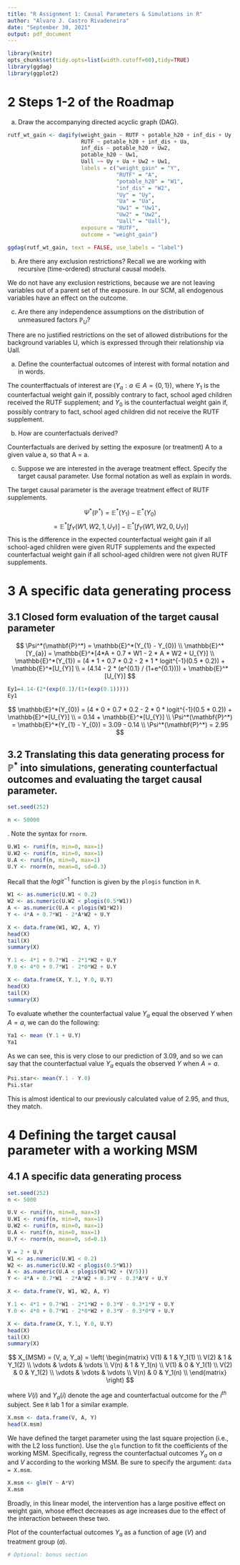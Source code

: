 ```yaml
---
title: "R Assignment 1: Causal Parameters & Simulations in R"
author: "Alvaro J. Castro Rivadeneira"
date: "September 30, 2021"
output: pdf_document
---
```


```r
library(knitr)
opts_chunk$set(tidy.opts=list(width.cutoff=60),tidy=TRUE)
library(ggdag)
library(ggplot2)
```


# 2  Steps 1-2 of the Roadmap

\textbf{Step 1: Causal model representing real knowledge}

(a) Draw the accompanying directed acyclic graph (DAG).
```r
rutf_wt_gain <- dagify(weight_gain ~ RUTF + potable_h20 + inf_dis + Uy,
                       RUTF ~ potable_h20 + inf_dis + Ua,
                       inf_dis ~ potable_h20 + Uw2,
                       potable_h20 ~ Uw1,
                       Uall ~~ Uy + Ua + Uw2 + Uw1,
                       labels = c("weight_gain" = "Y",
                                  "RUTF" = "A",
                                  "potable_h20" = "W1",
                                  "inf_dis" = "W2",
                                  "Uy" = "Uy",
                                  "Ua" = "Ua",
                                  "Uw1" = "Uw1",
                                  "Uw2" = "Uw2",
                                  "Uall" = "Uall"),
                       exposure = "RUTF",
                       outcome = "weight_gain")

ggdag(rutf_wt_gain, text = FALSE, use_labels = "label")
```


(b) Are there any exclusion restrictions?  Recall we are working with recursive (time-ordered) structural causal models. 

We do not have any exclusion restrictions, because we are not leaving variables out of a parent set of the exposure. In our SCM, all endogenous variables have an effect on the outcome.  

(c) Are there any independence assumptions on the distribution of unmeasured factors $\mathbb{P}_U$?

There are no justified restrictions on the set of allowed distributions for the background variables U, which is expressed through their relationship via Uall.  

\textbf{Step 2: Counterfactuals $\&$ causal parameter}

(a) Define the counterfactual outcomes of interest with formal notation and in words. 

The counterffactuals of interest are ($Y_{a} : a \in A = \{0, 1\}$), where $Y_{1}$ is the counterfactual weight gain if, possibly contrary to fact, school aged children received the RUTF supplement; and $Y_{0}$ is the counterfactual weight gain if, possibly contrary to fact, school aged children did not receive the RUTF supplement.

(b) How are counterfactuals derived?

Counterfactuals are derived by setting the exposure (or treatment) A to a given value a, so that A = a.  

(c) Suppose we are interested in the average treatment effect.  Specify the target causal parameter. Use formal notation as well as explain in words. 

The target causal parameter is the average treatment effect of RUTF supplements.  

$$\Psi^{*}(\mathbb{P}^*) = \mathbb{E}^*(Y_{1}) - \mathbb{E}^*(Y_{0})$$
$$= \mathbb{E}^*[f_{Y}(W1,W2,1,U_{Y})] - \mathbb{E}^*[f_{Y}(W1,W2,0,U_{Y})]$$
This is the difference in the expected counterfactual weight gain if all school-aged children were given RUTF supplements and the expected counterfactual weight gain if all school-aged children were not given RUTF supplements.  

# 3  A specific data generating process

## 3.1 Closed form evaluation of the target causal parameter

\textbf{Evaluate the target causal parameter $\Psi^*(\mathbf{P}^*)$ in closed form (i.e., by hand) for this data generating process.}  


$$
\Psi^*(\mathbf{P}^*) = \mathbb{E}^*(Y_{1} - Y_{0}) \\
\mathbb{E}^*[Y_{a}] = \mathbb{E}^*[4*A + 0.7 * W1 - 2 * A * W2 + U_{Y}] \\
\mathbb{E}^*(Y_{1}) = (4 * 1 + 0.7 * 0.2 - 2 * 1 * logit^{-1}(0.5 * 0.2)) + \mathbb{E}^*[U_{Y}] \\
= (4.14 - 2 * (e^{0.1} / (1+e^{0.1}))) + \mathbb{E}^*[U_{Y}]
$$
```r
Ey1=4.14-(2*(exp(0.1)/(1+(exp(0.1)))))
Ey1
```
$$
\mathbb{E}^*(Y_{0}) = (4 * 0 + 0.7 * 0.2 - 2 * 0 * logit^{-1}(0.5 * 0.2)) + \mathbb{E}^*[U_{Y}] \\
= 0.14 + \mathbb{E}^*[U_{Y}] \\
\Psi^*(\mathbf{P}^*) = \mathbb{E}^*(Y_{1} - Y_{0}) = 3.09 - 0.14 \\
\Psi^*(\mathbf{P}^*) = 2.95
$$



## 3.2 Translating this data generating process for $\mathbb{P}^*$ into simulations, generating counterfactual outcomes and evaluating the target causal parameter. 

\textbf{1. First set the seed to 252.}

```R
set.seed(252)
```

\textbf{2. Set \texttt{n=50,000} as the number of i.i.d. draws from the data generating process.}

```R
n <- 50000
```

\textbf{3. Simulate the background factors \textit{U}}.  Note the syntax for $\texttt{rnorm}$.

```R
U.W1 <- runif(n, min=0, max=1)
U.W2 <- runif(n, min=0, max=1)
U.A <- runif(n, min=0, max=1)
U.Y <- rnorm(n, mean=0, sd=0.3)
```

\textbf{4.  Evaluate the structural equations $\mathcal{F}$ to deterministically generate the endogenous nodes $X$.} Recall that the $logit^{-1}$ function is given by the $\texttt{plogis}$ function in $\texttt{R}$.

```R
W1 <- as.numeric(U.W1 < 0.2)
W2 <- as.numeric(U.W2 < plogis(0.5*W1))
A <- as.numeric(U.A < plogis(W1*W2))
Y <- 4*A + 0.7*W1 - 2*A*W2 + U.Y

X <- data.frame(W1, W2, A, Y)
head(X)
tail(X)
summary(X)
```

\textbf{5. Intervene to set the supplement to RUTF $(A=1)$ and generate counterfactual outcomes $Y_1$ for $n$ units.  Then intervene to set the supplement to the standard $(A=0)$ and generate counterfactual outcomes $Y_0$ for $n$ units.}

```R
Y.1 <- 4*1 + 0.7*W1 - 2*1*W2 + U.Y
Y.0 <- 4*0 + 0.7*W1 - 2*0*W2 + U.Y
```

\textbf{6. Create a data frame \texttt{X} to hold the values of the endogenous factors $(W_1, W_2,A,Y)$ and the counterfactual outcomes $Y_1$ and $Y_0$. The rows are the $n$ children and the columns are their characteristics. Use the $\texttt{head}$ and $\texttt{summary}$ to examine the resulting data.  Does the counterfactual value $Y_a$ equal the observed $Y$ when $A=a$?}

```R
X <- data.frame(X, Y.1, Y.0, U.Y)
head(X)
tail(X)
summary(X)
```

To evaluate whether the counterfactual value $Y_a$ equal the observed $Y$ when $A=a$, we can do the following:
```r
Ya1 <- mean (Y.1 + U.Y)
Ya1
```
As we can see, this is very close to our prediction of 3.09, and so we can say that the counterfactual value $Y_a$ equals the observed $Y$ when $A=a$.  

\textbf{7. Using these simulations, evaluate the causal parameter $\Psi^*(\mathbb{P}^*)$ for this population of 50,000 units.}

```R
Psi.star<- mean(Y.1 - Y.0)
Psi.star
```

This is almost identical to our previously calculated value of 2.95, and thus, they match.

\textbf{8. Interpret $\Psi^*(\mathbb{P}^*)$.}

# 4  Defining the target causal parameter with a working MSM

## 4.1 A specific data generating process

\textbf{1. For $n=5,000$ children, generate the background factors $U$ and the pre-intervention covariates $(V, W1, W2)$.  Then set $A=1$ to generate the counterfactual weight gain under RUTF $Y_1$. Likewise, set $A=0$ to generate the counterfactual weight gain under the standard supplement $Y_0$.}

```R
set.seed(252)
n <- 5000

U.V <- runif(n, min=0, max=3)
U.W1 <- runif(n, min=0, max=1)
U.W2 <- runif(n, min=0, max=1)
U.A <- runif(n, min=0, max=1)
U.Y <- rnorm(n, mean=0, sd=0.1)

V = 2 + U.V
W1 <- as.numeric(U.W1 < 0.2)
W2 <- as.numeric(U.W2 < plogis(0.5*W1))
A <- as.numeric(U.A < plogis(W1*W2 + (V/5)))
Y <- 4*A + 0.7*W1 - 2*A*W2 + 0.3*V - 0.3*A*V + U.Y

X <- data.frame(V, W1, W2, A, Y)

Y.1 <- 4*1 + 0.7*W1 - 2*1*W2 + 0.3*V - 0.3*1*V + U.Y
Y.0 <- 4*0 + 0.7*W1 - 2*0*W2 + 0.3*V - 0.3*0*V + U.Y

X <- data.frame(X, Y.1, Y.0, U.Y)
head(X)
tail(X)
summary(X)
```

\textbf{2. Create a data frame $\texttt{X.msm}$ consisting of age $V$, the set treatment levels $a$, and the corresponding outcomes $Y_a$.}

$$
X_{MSM} = (V, a, Y_a) = \left( 
\begin{matrix} 
V(1) & 1 & Y_1(1) \\
V(2) & 1 & Y_1(2) \\
\vdots & \vdots & \vdots \\
V(n) & 1 & Y_1(n) \\
V(1) & 0 & Y_1(1) \\
V(2) & 0 & Y_1(2) \\
\vdots & \vdots & \vdots \\
V(n) & 0 & Y_1(n) \\
\end{matrix}
\right)
$$

where $V(i)$ and $Y_a(i)$ denote the age and counterfactual outcome for the $i^{th}$ subject.  See $\texttt{R}$ lab 1 for a similar example. 

```R
X.msm <- data.frame(V, A, Y)
head(X.msm)
```

\textbf{3. Evaluate the target causal parameter.}  We have defined the target parameter using the last square projection (i.e., with the L2 loss function).  Use the $\texttt{glm}$ function to fit the coefficients of the working MSM.  Specifically, regress the counterfactual outcomes $Y_a$ on $a$ and $V$ according to the working MSM.  Be sure to specify the argument: $\texttt{data = X.msm}$.

```R
X.msm <- glm(Y ~ A*V)
X.msm
```

\textbf{4. Interpret the results.}  

Broadly, in this linear model, the intervention has a large positive effect on weight gain, whose effect decreases as age increases due to the effect of the interaction between these two.  

\textbf{5.  Bonus:} Plot of the counterfactual outcomes $Y_a$ as a function of age $(V)$ and treatment group $(a)$.

```R

# Optional: bonus section 

```
